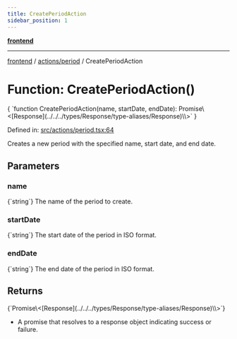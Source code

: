 ```yaml
---
title: CreatePeriodAction
sidebar_position: 1
---
```



[**frontend**](../../..)

***

[frontend](../../..) / [actions/period](..) / CreatePeriodAction

# Function: CreatePeriodAction()

<CodeBlock language="ts">
{ `function CreatePeriodAction(name, startDate, endDate): Promise\<[Response](../../../types/Response/type-aliases/Response)\<void\>\>` }
</CodeBlock>

Defined in: [src/actions/period.tsx:64](https://github.com/svsticky/CommitteeClash/blob/42e3ab31b18c9cdd65955be0ecd3ca0a2cb493b5/frontend/src/actions/period.tsx#L64)

Creates a new period with the specified name, start date, and end date.

## Parameters

### name
<CodeBlock language="ts">
{`string`}
</CodeBlock>
The name of the period to create.

### startDate
<CodeBlock language="ts">
{`string`}
</CodeBlock>
The start date of the period in ISO format.

### endDate
<CodeBlock language="ts">
{`string`}
</CodeBlock>
The end date of the period in ISO format.

## Returns
<CodeBlock language="ts">
{`Promise\<[Response](../../../types/Response/type-aliases/Response)\<void\>\>`}
</CodeBlock>

- A promise that resolves to a response object indicating success or failure.
